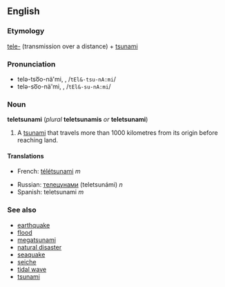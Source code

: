 ==English==
{{wikipedia}}
===Etymology===
[[tele-]] (transmission over a distance) + [[tsunami]]<!--, plus Japanese [[津波]] / [[津浪]] ([[つなみ]], tsunami), "harbour wave".-->

===Pronunciation===
*telə-tso͞o-nä'mi, {{IPAchar|/tɛlə-tsuˈnɑːmi/}}, /<tt>tEl&-tsu-nA:mi</tt>/
*telə-so͞o-nä'mi, {{IPAchar|/tɛlə-suˈnɑːmi/}}, /<tt>tEl&-su-nA:mi</tt>/

===Noun===
'''teletsunami''' (''plural'' '''teletsunamis''' ''or'' '''teletsunami''')

#A [[tsunami]] that travels more than 1000 kilometres from its origin before reaching land.

====Translations====
{{top}}
*French: [[télétsunami]] ''m''<!--belongs on the French page, [[télétsunamis]] ''pl''-->
{{mid}}
*Russian: [[телецунами]] (teletsunámi) ''n''
*Spanish: teletsunami ''m''<!--belongs on Spanish page, teletsunamis ''pl''-->
{{bottom}}

===See also===
*[[earthquake]]
*[[flood]]
*[[megatsunami]]
*[[natural disaster]]
*[[seaquake]]
*[[seiche]]
*[[tidal wave]]
*[[tsunami]]